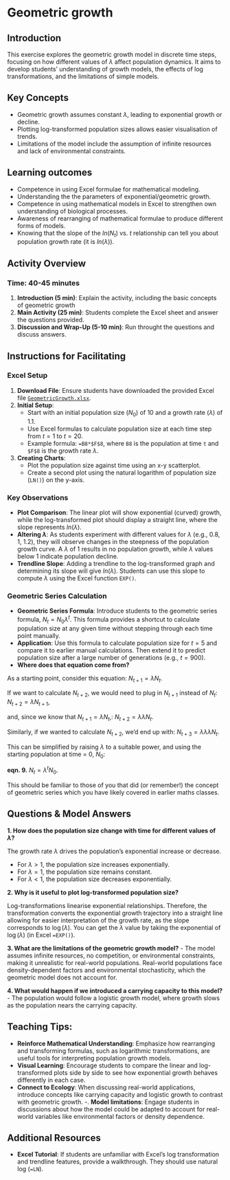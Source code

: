 # Geometric growth

## Introduction

This exercise explores the geometric growth model in discrete time steps, focusing on how different values of $\lambda$ affect population dynamics. It aims to develop students’ understanding of growth models, the effects of log transformations, and the limitations of simple models.

## Key Concepts

- Geometric growth assumes constant $\lambda$, leading to exponential growth or decline.
- Plotting log-transformed population sizes allows easier visualisation of trends.
- Limitations of the model include the assumption of infinite resources and lack of environmental constraints.

## Learning outcomes

- Competence in using Excel formulae for mathematical modeling.
- Understanding the the parameters of exponential/geometric growth.
- Competence in using mathematical models in Excel to strengthen own understanding of biological processes.
- Awareness of rearranging of mathematical formulae to produce different forms of models.
- Knowing that the slope of the $ln(N_t)$ vs. $t$ relationship can tell you about population growth rate (it is $ln(\lambda)$).

## Activity Overview

### Time: 40-45 minutes
1. **Introduction (5 min)**: Explain the activity, including the basic concepts of geometric growth
2. **Main Activity (25 min)**: Students complete the Excel sheet and answer the questions provided.
3. **Discussion and Wrap-Up (5-10 min)**: Run throught the questions and discuss answers.

## Instructions for Facilitating

### Excel Setup
1. **Download File**: Ensure students have downloaded the provided Excel file [`GeometricGrowth.xlsx`](https://www.dropbox.com/s/xxx05sckvop5i52/GeometricGrowth.xlsx?dl=1).
2. **Initial Setup**: 
   - Start with an initial population size ($N_0$) of 10 and a growth rate ($\lambda$) of 1.1.
   - Use Excel formulas to calculate population size at each time step from $t = 1$ to $t = 20$.
   - Example formula: `=B8*$F$8`, where `B8` is the population at time `t` and `$F$8` is the growth rate $\lambda$.
   
3. **Creating Charts**: 
   - Plot the population size against time using an x-y scatterplot. 
   - Create a second plot using the natural logarithm of population size (`LN()`) on the y-axis.

### Key Observations
- **Plot Comparison**: The linear plot will show exponential (curved) growth, while the log-transformed plot should display a straight line, where the slope represents $ln(\lambda)$.
- **Altering $\lambda$**: As students experiment with different values for $\lambda$ (e.g., 0.8, 1, 1.2), they will observe changes in the steepness of the population growth curve. A $\lambda$ of 1 results in no population growth, while $\lambda$ values below 1 indicate population decline.
- **Trendline Slope**: Adding a trendline to the log-transformed graph and determining its slope will give $ln(\lambda)$. Students can use this slope to compute $\lambda$ using the Excel function `EXP()`.

### Geometric Series Calculation
- **Geometric Series Formula**: Introduce students to the geometric series formula, $N_t = N_0 \lambda^t$. This formula provides a shortcut to calculate population size at any given time without stepping through each time point manually.
- **Application**: Use this formula to calculate population size for $t = 5$ and compare it to earlier manual calculations. Then extend it to predict population size after a large number of generations (e.g., $t = 900$).
- **Where does that equation come from?**

As a starting point, consider this equation: $N_{t+1} = \lambda N_t$.

If we want to calculate $N_{t+2}$, we would need to plug in $N_{t+1}$ instead of $N_t$: $N_{t+2} = \lambda N_{t+1}$, 

and, since we know that $N_{t+1} = \lambda N_t$,: $N_{t+2} = \lambda   \lambda N_t$.

Similarly, if we wanted to calculate $N_{t+2}$, we'd end up with:  $N_{t+3} = \lambda \lambda \lambda N_t$.

This can be simplified by raising $\lambda$ to a suitable power, and using the starting population at time = 0, $N_0$:

**eqn. 9.**  $N_{t} = \lambda ^tN_0$.

This should be familiar to those of you that did (or remember!) the concept of geometric series which you have likely covered in earlier maths classes.


## Questions & Model Answers

**1. How does the population size change with time for different values of $\lambda$?**

The growth rate $\lambda$ drives the population’s exponential increase or decrease.

- For $\lambda > 1$, the population size increases exponentially.
- For $\lambda = 1$, the population size remains constant.
- For $\lambda < 1$, the population size decreases exponentially.


**2. Why is it useful to plot log-transformed population size?**

Log-transformations linearise exponential relationships. Therefore, the transformation converts the exponential growth trajectory into a straight line allowing for easier interpretation of the growth rate, as the slope corresponds to $\log(\lambda)$. You can get the $\lambda$ value by taking the exponential of $\log(\lambda)$ (in Excel `=EXP()`).

**3. What are the limitations of the geometric growth model?**
- The model assumes infinite resources, no competition, or environmental constraints, making it unrealistic for real-world populations. Real-world populations face density-dependent factors and environmental stochasticity, which the geometric model does not account for.

**4. What would happen if we introduced a carrying capacity to this model?**
- The population would follow a logistic growth model, where growth slows as the population nears the carrying capacity.


## Teaching Tips:

- **Reinforce Mathematical Understanding**: Emphasize how rearranging and transforming formulas, such as logarithmic transformations, are useful tools for interpreting population growth models.
- **Visual Learning**: Encourage students to compare the linear and log-transformed plots side by side to see how exponential growth behaves differently in each case.
- **Connect to Ecology**: When discussing real-world applications, introduce concepts like carrying capacity and logistic growth to contrast with geometric growth.
-. **Model limitations**: Engage students in discussions about how the model could be adapted to account for real-world variables like environmental factors or density dependence.

## Additional Resources

- **Excel Tutorial**: If students are unfamiliar with Excel's log transformation and trendline features, provide a walkthrough. They should use natural log (`=LN`).



